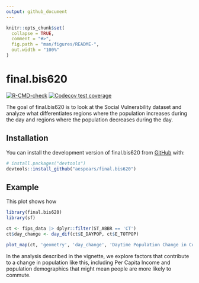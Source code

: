 ```yaml
---
output: github_document
---
```


<!-- README.md is generated from README.Rmd. Please edit that file -->

```r
knitr::opts_chunk$set(
  collapse = TRUE,
  comment = "#>",
  fig.path = "man/figures/README-",
  out.width = "100%"
)
```

# final.bis620

<!-- badges: start -->
[![R-CMD-check](https://github.com/aespears/final.bis620/actions/workflows/R-CMD-check.yaml/badge.svg)](https://github.com/aespears/final.bis620/actions/workflows/R-CMD-check.yaml)
[![Codecov test coverage](https://codecov.io/gh/aespears/final.bis620/branch/main/graph/badge.svg)](https://app.codecov.io/gh/aespears/final.bis620?branch=main)
<!-- badges: end -->

The goal of final.bis620 is to look at the Social Vulnerability dataset and analyze what differentiates regions where the population increases during the day and regions where the population decreases during the day.

## Installation

You can install the development version of final.bis620 from [GitHub](https://github.com/) with:

``` r
# install.packages("devtools")
devtools::install_github("aespears/final.bis620")
```

## Example

This plot shows how 

```r
library(final.bis620)
library(sf)
```

```r
ct <- fips_data |> dplyr::filter(ST_ABBR == 'CT')
ct$day_change <- day_dif(ct$E_DAYPOP, ct$E_TOTPOP)

plot_map(ct, 'geometry', 'day_change', 'Daytime Population Change in Connecticut')
```

In the analysis described in the vignette, we explore factors that contribute to a change in population like this,
including Per Capita Income and population demographics that might mean people are more likely to commute.
